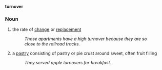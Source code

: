 '''turnover'''
=== Noun ===
# the rate of [[change]] or [[replacement]]
#: ''Those apartments have a high turnover because they are so close to the railroad tracks.''
# a [[pastry]] consisting of pastry or pie crust around sweet, often fruit filling
#: ''They served apple turnovers for breakfast.''